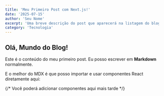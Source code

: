 ---
title: 'Meu Primeiro Post com Next.js!'
date: '2025-07-15'
author: 'Seu Nome'
excerpt: 'Uma breve descrição do post que aparecerá na listagem do blog.'
category: 'Tecnologia'
---

## Olá, Mundo do Blog!

Este é o conteúdo do meu primeiro post. Eu posso escrever em **Markdown** normalmente.

E o melhor do MDX é que posso importar e usar componentes React diretamente aqui:

{/* Você poderá adicionar componentes aqui mais tarde */}

